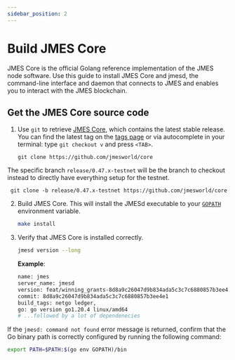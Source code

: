 ```yaml
---
sidebar_position: 2
---
```



# Build JMES Core

JMES Core is the official Golang reference implementation of the JMES node software. Use this guide to install JMES Core and jmesd, the command-line interface and daemon that connects to JMES and enables you to interact with the JMES blockchain.

## Get the JMES Core source code

1. Use `git` to retrieve [JMES Core](https://github.com/jmesworld/core/), which contains the latest stable release. You can find the latest tag on the [tags page](https://github.com/jmesworld/core/tags) or via autocomplete in your terminal: type `git checkout v` and press `<TAB>`.

   ```
   git clone https://github.com/jmesworld/core
   ```

The specific branch `release/0.47.x-testnet` will be the branch to checkout instead to directly have everything setup for the testnet.   

  ```
   git clone -b release/0.47.x-testnet https://github.com/jmesworld/core
   ```

2. Build JMES Core. This will install the JMESd executable to your [ `GOPATH` ](https://go.dev/doc/gopath_code) environment variable.

   ```bash
   make install
   ```

3. Verify that JMES Core is installed correctly.

   ```bash
   jmesd version --long
   ```

   **Example**:

   ```bash
   name: jmes
   server_name: jmesd
   version: feat/winning_grants-8d8a9c26047d9b834ada5c3c7c6880857b3ee4e1
   commit: 8d8a9c26047d9b834ada5c3c7c6880857b3ee4e1
   build_tags: netgo ledger,
   go: go version go1.20.4 linux/amd64
   # ...followed by a lot of dependenecies
   ```

<Admonition type="tip" icon="💡">

If the `jmesd: command not found` error message is returned, confirm that the Go binary path is correctly configured by running the following command:

```bash
export PATH=$PATH:$(go env GOPATH)/bin
```

</Admonition>
